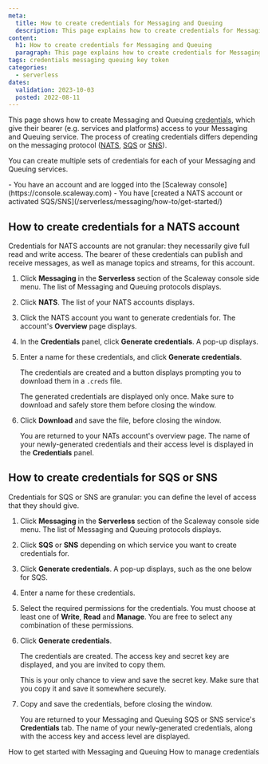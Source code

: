```yaml
---
meta:
  title: How to create credentials for Messaging and Queuing
  description: This page explains how to create credentials for Messaging and Queuing
content:
  h1: How to create credentials for Messaging and Queuing
  paragraph: This page explains how to create credentials for Messaging and Queuing
tags: credentials messaging queuing key token 
categories:
  - serverless 
dates:
  validation: 2023-10-03
  posted: 2022-08-11 
---
```


This page shows how to create Messaging and Queuing [credentials](/serverless/messaging/concepts/#credentials), which give their bearer (e.g. services and platforms) access to your Messaging and Queuing service. The process of creating credentials differs depending on the messaging protocol ([NATS](/serverless/messaging/concepts/#nats), [SQS](/serverless/messaging/concepts/#sns) or [SNS](/serverless/messaging/concepts/#sns)).

You can create multiple sets of credentials for each of your Messaging and Queuing services.

<Macro id="iam-requirements" />

<Message type="requirement">
  - You have an account and are logged into the [Scaleway console](https://console.scaleway.com)
  - You have [created a NATS account or activated SQS/SNS](/serverless/messaging/how-to/get-started/)
</Message>

## How to create credentials for a NATS account

Credentials for NATS accounts are not granular: they necessarily give full read and write access. The bearer of these credentials can publish and receive messages, as well as manage topics and streams, for this account.

1. Click **Messaging** in the **Serverless** section of the Scaleway console side menu. The list of Messaging and Queuing protocols displays.

2. Click **NATS**. The list of your NATS accounts displays.

3. Click the NATS account you want to generate credentials for. The account's **Overview** page displays.

4. In the **Credentials** panel, click **Generate credentials**. A pop-up displays.
    <Lightbox src="scaleway-generate-nats-creds.webp" alt="" />

5. Enter a name for these credentials, and click **Generate credentials**.

    The credentials are created and a button displays prompting you to download them in a `.creds` file. 

    <Lightbox src="scaleway-nats-cred-generated.webp" alt="" />
    
    <Message type="important">
      The generated credentials are displayed only once. Make sure to download and safely store them before closing the window.
    </Message>

6. Click **Download** and save the file, before closing the window.

    You are returned to your NATs account's overview page. The name of your newly-generated credentials and their access level is displayed in the **Credentials** panel.

    <Lightbox src="scaleway-nats-credentials-display.webp" alt="" />


## How to create credentials for SQS or SNS

Credentials for SQS or SNS are granular: you can define the level of access that they should give.

1. Click **Messaging** in the **Serverless** section of the Scaleway console side menu. The list of Messaging and Queuing protocols displays.

2. Click **SQS** or **SNS** depending on which service you want to create credentials for.

3. Click **Generate credentials**. A pop-up displays, such as the one below for SQS.
    <Lightbox src="scaleway-generate-creds-sqs.webp" alt="" />

4. Enter a name for these credentials.

5. Select the required permissions for the credentials. You must choose at least one of **Write**, **Read** and **Manage**. You are free to select any combination of these permissions. 

6. Click **Generate credentials**.

    The credentials are created. The access key and secret key are displayed, and you are invited to copy them.

    <Lightbox src="scaleway-sqs-sns-creds-generated.webp" alt="" />
    
    <Message type="important">
      This is your only chance to view and save the secret key. Make sure that you copy it and save it somewhere securely.
    </Message>

5. Copy and save the credentials, before closing the window.

    You are returned to your Messaging and Queuing SQS or SNS service's **Credentials** tab. The name of your newly-generated credentials, along with the access key and access level are displayed.

<Navigation title="See also">
  <PreviousButton to="/serverless/messaging/how-to/get-started/">How to get started with Messaging and Queuing</PreviousButton>
  <NextButton to="/serverless/messaging/how-to/manage-credentials/">How to manage credentials</NextButton>
</Navigation>
